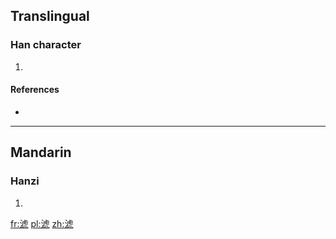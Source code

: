 ==Translingual==

===Han character===
{{Han char|rn=85|rad=水|as=08|sn=11|four=3111<sub>4</sub>|canj=水卜心弓 (EYPN), 水卜心山 (EYPU)}}

# {{defn|Han|sort=水08}}

====References====
* {{Han ref|kx=0632.040|dkj=17689|hdz=31648.030|uh=6DF2|ud=28146|bh=D641|bd=54849}}

----

==Mandarin==

===Hanzi===
{{cmn-hanzi|pin=[[piáo]] ([[piao2]])|wg=p'iao<sup>2</sup>}}

# {{defn|lang=cmn|sort=水08}}

[[fr:淲]]
[[pl:淲]]
[[zh:淲]]